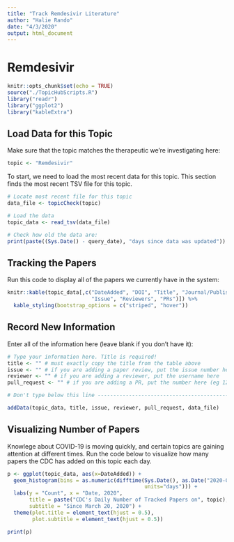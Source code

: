 ```yaml
---
title: "Track Remdesivir Literature"
author: "Halie Rando"
date: "4/3/2020"
output: html_document
---
```


# Remdesivir

```r
knitr::opts_chunk$set(echo = TRUE)
source("./TopicHubScripts.R")
library("readr")
library("ggplot2")
library("kableExtra")
```

## Load Data for this Topic
Make sure that the topic matches the therapeutic we're investigating here:
```r
topic <- "Remdesivir"
```

To start, we need to load the most recent data for this topic.
This section finds the most recent TSV file for this topic.

```r
# Locate most recent file for this topic
data_file <- topicCheck(topic)

# Load the data
topic_data <- read_tsv(data_file)

# Check how old the data are:
print(paste((Sys.Date() - query_date), "days since data was updated"))
```

## Tracking the Papers

Run this code to display all of the papers we currently have in the system:
```r
knitr::kable(topic_data[,c("DateAdded", "DOI", "Title", "Journal/Publisher",
                           "Issue", "Reviewers", "PRs")]) %>%
  kable_styling(bootstrap_options = c("striped", "hover"))
```

## Record New Information

Enter all of the information here (leave blank if you don't have it):
```r
# Type your information here. Title is required!
title <- "" # must exactly copy the title from the table above
issue <- "" # if you are adding a paper review, put the issue number here (eg 122)
reviewer <- "" # if you are adding a reviewer, put the username here
pull_request <- "" # if you are adding a PR, put the number here (eg 123)

# Don't type below this line ---------------------------------------------------

addData(topic_data, title, issue, reviewer, pull_request, data_file)

```

## Visualizing Number of Papers

Knowlege about COVID-19 is moving quickly, and certain topics are gaining attention at different times. 
Run the code below to visualize how many papers the CDC has added on this topic each day.

```r
p <- ggplot(topic_data, aes(x=DateAdded)) + 
  geom_histogram(bins = as.numeric(difftime(Sys.Date(), as.Date("2020-03-20"),
                                            units="days"))) + 
  labs(y = "Count", x = "Date, 2020", 
       title = paste("CDC's Daily Number of Tracked Papers on", topic),
       subtitle = "Since March 20, 2020") +
  theme(plot.title = element_text(hjust = 0.5),
        plot.subtitle = element_text(hjust = 0.5)) 

print(p)
```
